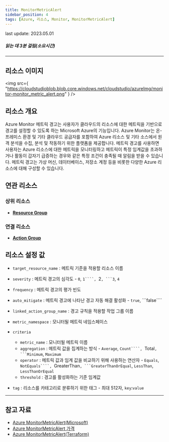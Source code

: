 ```yaml
---
title: MonitorMetricAlert
sidebar_position: 4
tags: [Azure, 리소스, Monitor, MonitorMetricAlert]
---
```


<span className="theme-doc-version-badge badge badge--secondary">
    last update: 2023.05.01
</span>

##### 읽는 데 3분 걸림(소요시간)

---

## 리소스 이미지

<img
    src={
        "https://cloudstudioblob.blob.core.windows.net/cloudstudio/azureImg/monitor-monitor_metric_alert.png"
    }
/>

## 리소스 개요

Azure Monitor 메트릭 경고는 사용자가 클라우드의 리소스에 대한 메트릭을 기반으로 경고를 설정할 수 있도록 하는 Microsoft Azure의 기능입니다.
Azure Monitor는 온-프레미스 환경 및 기타 클라우드 공급자를 포함하여 Azure 리소스 및 기타 소스에서 원격 분석을 수집, 분석 및 작동하기 위한 플랫폼을 제공합니다.
메트릭 경고를 사용하면 사용자는 Azure 리소스에 대한 메트릭을 모니터링하고 메트릭이 특정 임계값을 초과하거나 활동이 갑자기 급증하는 경우와 같은 특정 조건이 충족될 때 알림을 받을 수 있습니다.
메트릭 경고는 가상 머신, 데이터베이스, 저장소 계정 등을 비롯한 다양한 Azure 리소스에 대해 구성할 수 있습니다.

## 연관 리소스

### 상위 리소스

-   [**Resource Group**](https://docs.cstudio.app/docs/resource/azure/Base/ResourceGroup)

### 연결 리소스

-   [**Action Group**](https://docs.cstudio.app/docs/resource/azure/Monitor/ActionGroup)

## 리소스 설정 값

-   `target_resource_name` : 메트릭 기준을 적용할 리소스 이름

-   `severity` : 메트릭 경고의 심각도 - `0`, ` 1````,  `2` , ```3 `, `4`

-   `frequency` : 메트릭 경고의 평가 빈도

-   `auto_mitigate` : 메트릭 경고에 나타난 경고 자동 해결 활성화 - `true`, ```false````

-   `linked_action_group_name` : 경고 규칙을 적용할 작업 그룹 이름

-   `metric_namespace` : 모니터될 메트릭 네임스페이스

-   `criteria`

    -   `metric_name` : 모니터될 메트릭 이름
    -   `aggregation` : 메트릭 값을 집계하는 방식 - `Average`, ` Count````,  `Total` , ```Minimum `, `Maximum`
    -   `operator` : 메트릭 값과 임계 값을 비교하기 위해 사용하는 연산자 - `Equals`, ` NotEquals````,  `GreaterThan` , ```GreaterThanOrEqual `, `LessThan`, `LessThanOrEqual`
    -   `threshold` : 경고를 활성화하는 기준 임계값

-   `tag` : 리소스를 카테고리로 분류하기 위한 태그 - 최대 512자, `key`:`value`

---

## 참고 자료

-   [Azure MonitorMetricAlert(Microsoft)](https://learn.microsoft.com/en-us/azure/azure-monitor/overview)
-   [Azure MonitorMetricAlert 가격](https://azure.microsoft.com/ko-kr/pricing/details/monitor/)
-   [Azure MonitorMetricAlert(Terraform)](https://registry.terraform.io/providers/hashicorp/azurerm/latest/docs/resources/monitor_metric_alert)
